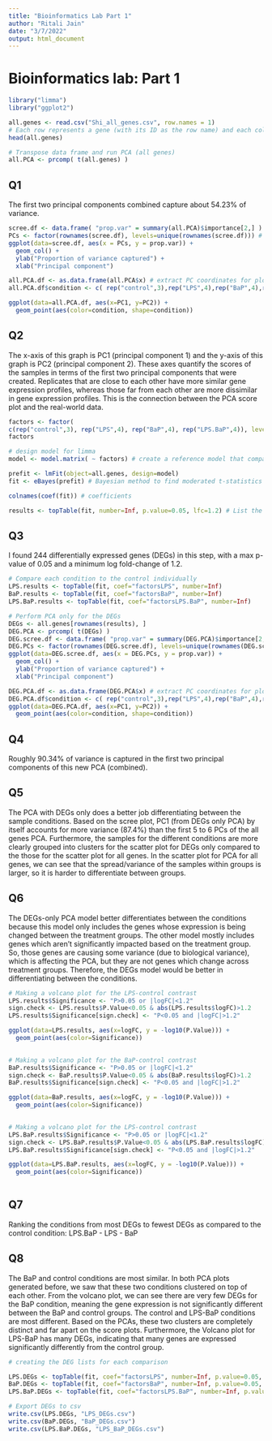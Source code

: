 ```yaml
---
title: "Bioinformatics Lab Part 1"
author: "Ritali Jain"
date: "3/7/2022"
output: html_document
---
```


# Bioinformatics lab: Part 1

```r
library("limma")
library("ggplot2")
```
```r
all.genes <- read.csv("Shi_all_genes.csv", row.names = 1)
# Each row represents a gene (with its ID as the row name) and each column is a different sample. The values are normalized, log2-transformed values from the microarrays.
head(all.genes)
```

```r
# Transpose data frame and run PCA (all genes)
all.PCA <- prcomp( t(all.genes) )
```
## Q1 
The first two principal components combined capture about 54.23% of variance.

```r
scree.df <- data.frame( "prop.var" = summary(all.PCA)$importance[2,] ) # prep the dataframe
PCs <- factor(rownames(scree.df), levels=unique(rownames(scree.df))) # reorder x-axis 
ggplot(data=scree.df, aes(x = PCs, y = prop.var)) +
  geom_col() +
  ylab("Proportion of variance captured") + 
  xlab("Principal component")
```

```r
all.PCA.df <- as.data.frame(all.PCA$x) # extract PC coordinates for plotting
all.PCA.df$condition <- c( rep("control",3),rep("LPS",4),rep("BaP",4),rep("LPS.BaP",4) ) # add condition column to PCA.df

ggplot(data=all.PCA.df, aes(x=PC1, y=PC2)) +
  geom_point(aes(color=condition, shape=condition))
```

## Q2 
The x-axis of this graph is PC1 (principal component 1) and the y-axis of this graph is PC2 (principal component 2). These axes quantify the scores of the samples in terms of the first two principal components that were created. Replicates that are close to each other have more similar gene expression profiles, whereas those far from each other are more dissimilar in gene expression profiles. This is the connection between the PCA score plot and the real-world data.

```r
factors <- factor(
c(rep("control",3), rep("LPS",4), rep("BaP",4), rep("LPS.BaP",4)), levels=c("control","LPS","BaP","LPS.BaP") )
factors

# design model for limma
model <- model.matrix( ~ factors) # create a reference model that compares each of the other conditions to a single reference treatment (control in this case, since it is the first level in factors)

prefit <- lmFit(object=all.genes, design=model)
fit <- eBayes(prefit) # Bayesian method to find moderated t-statistics and determine which genes are differentially expressed via significance.

colnames(coef(fit)) # coefficients

results <- topTable(fit, number=Inf, p.value=0.05, lfc=1.2) # List the overall DEGs in a test comparing all conditions and control at once
```

## Q3
I found 244 differentially expressed genes (DEGs) in this step, with a max p-value of 0.05 and a minimum log fold-change of 1.2.

```r
# Compare each condition to the control individually
LPS.results <- topTable(fit, coef="factorsLPS", number=Inf)
BaP.results <- topTable(fit, coef="factorsBaP", number=Inf)
LPS.BaP.results <- topTable(fit, coef="factorsLPS.BaP", number=Inf)
```
```r
# Perform PCA only for the DEGs
DEGs <- all.genes[rownames(results), ]
DEG.PCA <- prcomp( t(DEGs) )
DEG.scree.df <- data.frame( "prop.var" = summary(DEG.PCA)$importance[2,] ) # prep the dataframe
DEG.PCs <- factor(rownames(DEG.scree.df), levels=unique(rownames(DEG.scree.df))) # reorder x-axis 
ggplot(data=DEG.scree.df, aes(x = DEG.PCs, y = prop.var)) +
  geom_col() +
  ylab("Proportion of variance captured") + 
  xlab("Principal component")

```
```r
DEG.PCA.df <- as.data.frame(DEG.PCA$x) # extract PC coordinates for plotting
DEG.PCA.df$condition <- c( rep("control",3),rep("LPS",4),rep("BaP",4),rep("LPS.BaP",4) ) # add condition column
ggplot(data=DEG.PCA.df, aes(x=PC1, y=PC2)) +
  geom_point(aes(color=condition, shape=condition))
```


## Q4
Roughly 90.34% of variance is captured in the first two principal components of this new PCA (combined).

## Q5

The PCA with DEGs only does a better job differentiating between the sample conditions. Based on the scree plot, PC1 (from DEGs only PCA) by itself accounts for more variance (87.4%) than the first 5 to 6 PCs of the all genes PCA. Furthermore, the samples for the different conditions are more clearly grouped into clusters for the scatter plot for DEGs only compared to the those for the scatter plot for all genes. In the scatter plot for PCA for all genes, we can see that the spread/variance of the samples within groups is larger, so it is harder to differentiate between groups.

## Q6 
The DEGs-only PCA model better differentiates between the conditions because this model only includes the genes whose expression is being changed between the treatment groups. The other model mostly includes genes which aren't significantly impacted based on the treatment group. So, those genes are causing some variance (due to biological variance), which is affecting the PCA, but they are not genes which change across treatment groups. Therefore, the DEGs model would be better in differentiating between the conditions.

```r
# Making a volcano plot for the LPS-control contrast
LPS.results$Significance <- "P>0.05 or |logFC|<1.2"
sign.check <- LPS.results$P.Value<0.05 & abs(LPS.results$logFC)>1.2
LPS.results$Significance[sign.check] <- "P<0.05 and |logFC|>1.2"

ggplot(data=LPS.results, aes(x=logFC, y = -log10(P.Value))) +
  geom_point(aes(color=Significance))
  
```

```r
# Making a volcano plot for the BaP-control contrast
BaP.results$Significance <- "P>0.05 or |logFC|<1.2"
sign.check <- BaP.results$P.Value<0.05 & abs(BaP.results$logFC)>1.2
BaP.results$Significance[sign.check] <- "P<0.05 and |logFC|>1.2"

ggplot(data=BaP.results, aes(x=logFC, y = -log10(P.Value))) +
  geom_point(aes(color=Significance))
  
```

```r
# Making a volcano plot for the LPS-control contrast
LPS.BaP.results$Significance <- "P>0.05 or |logFC|<1.2"
sign.check <- LPS.BaP.results$P.Value<0.05 & abs(LPS.BaP.results$logFC)>1.2
LPS.BaP.results$Significance[sign.check] <- "P<0.05 and |logFC|>1.2"

ggplot(data=LPS.BaP.results, aes(x=logFC, y = -log10(P.Value))) +
  geom_point(aes(color=Significance))
  
```


## Q7
Ranking the conditions from most DEGs to fewest DEGs as compared to the control condition: LPS.BaP - LPS - BaP

## Q8 
The BaP and control conditions are most similar. In both PCA plots generated before, we saw that these two conditions clustered on top of each other. From the volcano plot, we can see there are very few DEGs for the BaP condition, meaning the gene expression is not significantly different between the BaP and control groups.
The control and LPS-BaP conditions are most different. Based on the PCAs, these two clusters are completely distinct and far apart on the score plots. Furthermore, the Volcano plot for LPS-BaP has many DEGs, indicating that many genes are expressed significantly differently from the control group.

```r
# creating the DEG lists for each comparison

LPS.DEGs <- topTable(fit, coef="factorsLPS", number=Inf, p.value=0.05, lfc=1.2, adjust.method="none")
BaP.DEGs <- topTable(fit, coef="factorsBaP", number=Inf, p.value=0.05, lfc=1.2, adjust.method="none")
LPS.BaP.DEGs <- topTable(fit, coef="factorsLPS.BaP", number=Inf, p.value=0.05, lfc=1.2, adjust.method="none")

```

```r
# Export DEGs to csv
write.csv(LPS.DEGs, "LPS_DEGs.csv") 
write.csv(BaP.DEGs, "BaP_DEGs.csv") 
write.csv(LPS.BaP.DEGs, "LPS_BaP_DEGs.csv")
```

